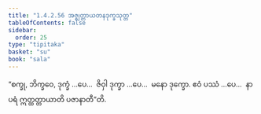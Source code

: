 ```yaml
---
title: "1.4.2.56 အဇ္ဈတ္တာယတနဒုက္ခသုတ္တ"
tableOfContents: false
sidebar:
  order: 25
type: "tipitaka"
basket: "su"
book: "sala"
---
```



<DynamicBreadcrumb />

<Division number="223" book="sala">

<Paragraph number="915" book="sala">
“စက္ခု, ဘိက္ခဝေ, ဒုက္ခံ …ပေ…  ဇိဝှါ ဒုက္ခာ …ပေ…  မနော ဒုက္ခော. ဧဝံ ပဿံ …ပေ…  နာပရံ ဣတ္ထတ္တာယာတိ ပဇာနာတီ”တိ.
</Paragraph>
</Division>